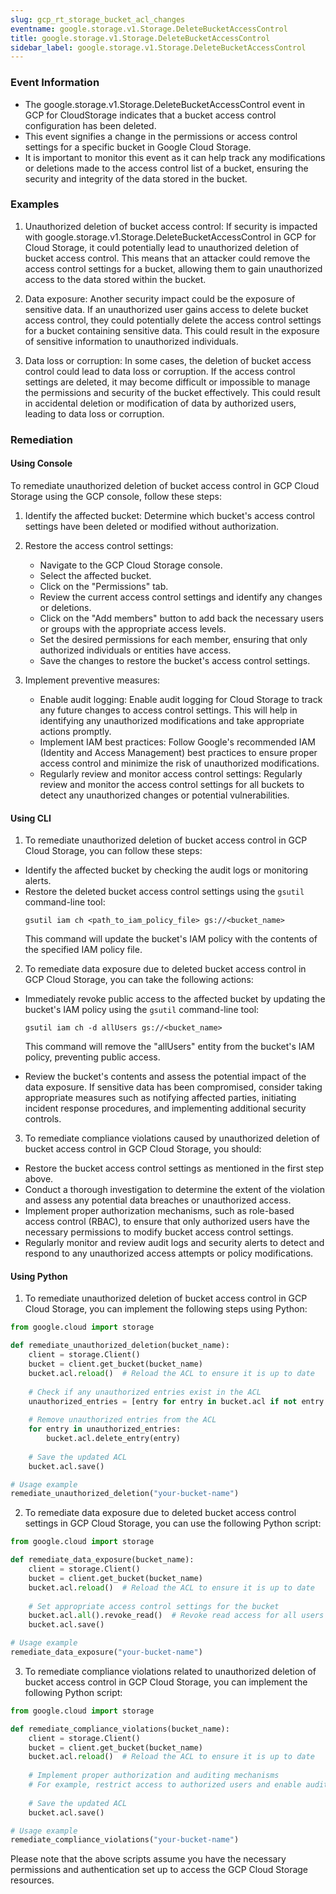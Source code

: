 ```yaml
--- 
slug: gcp_rt_storage_bucket_acl_changes
eventname: google.storage.v1.Storage.DeleteBucketAccessControl
title: google.storage.v1.Storage.DeleteBucketAccessControl
sidebar_label: google.storage.v1.Storage.DeleteBucketAccessControl
---
```

                       
### Event Information

- The google.storage.v1.Storage.DeleteBucketAccessControl event in GCP for CloudStorage indicates that a bucket access control configuration has been deleted.
- This event signifies a change in the permissions or access control settings for a specific bucket in Google Cloud Storage.
- It is important to monitor this event as it can help track any modifications or deletions made to the access control list of a bucket, ensuring the security and integrity of the data stored in the bucket.


### Examples

1. Unauthorized deletion of bucket access control: If security is impacted with google.storage.v1.Storage.DeleteBucketAccessControl in GCP for Cloud Storage, it could potentially lead to unauthorized deletion of bucket access control. This means that an attacker could remove the access control settings for a bucket, allowing them to gain unauthorized access to the data stored within the bucket.

2. Data exposure: Another security impact could be the exposure of sensitive data. If an unauthorized user gains access to delete bucket access control, they could potentially delete the access control settings for a bucket containing sensitive data. This could result in the exposure of sensitive information to unauthorized individuals.

3. Data loss or corruption: In some cases, the deletion of bucket access control could lead to data loss or corruption. If the access control settings are deleted, it may become difficult or impossible to manage the permissions and security of the bucket effectively. This could result in accidental deletion or modification of data by authorized users, leading to data loss or corruption.

### Remediation

#### Using Console

To remediate unauthorized deletion of bucket access control in GCP Cloud Storage using the GCP console, follow these steps:

1. Identify the affected bucket: Determine which bucket's access control settings have been deleted or modified without authorization.

2. Restore the access control settings: 

   - Navigate to the GCP Cloud Storage console.
   - Select the affected bucket.
   - Click on the "Permissions" tab.
   - Review the current access control settings and identify any changes or deletions.
   - Click on the "Add members" button to add back the necessary users or groups with the appropriate access levels.
   - Set the desired permissions for each member, ensuring that only authorized individuals or entities have access.
   - Save the changes to restore the bucket's access control settings.

3. Implement preventive measures:

   - Enable audit logging: Enable audit logging for Cloud Storage to track any future changes to access control settings. This will help in identifying any unauthorized modifications and take appropriate actions promptly.
   - Implement IAM best practices: Follow Google's recommended IAM (Identity and Access Management) best practices to ensure proper access control and minimize the risk of unauthorized modifications.
   - Regularly review and monitor access control settings: Regularly review and monitor the access control settings for all buckets to detect any unauthorized changes or potential vulnerabilities.

#### Using CLI

1. To remediate unauthorized deletion of bucket access control in GCP Cloud Storage, you can follow these steps:

- Identify the affected bucket by checking the audit logs or monitoring alerts.
- Restore the deleted bucket access control settings using the `gsutil` command-line tool:
  ```
  gsutil iam ch <path_to_iam_policy_file> gs://<bucket_name>
  ```
  This command will update the bucket's IAM policy with the contents of the specified IAM policy file.

2. To remediate data exposure due to deleted bucket access control in GCP Cloud Storage, you can take the following actions:

- Immediately revoke public access to the affected bucket by updating the bucket's IAM policy using the `gsutil` command-line tool:
  ```
  gsutil iam ch -d allUsers gs://<bucket_name>
  ```
  This command will remove the "allUsers" entity from the bucket's IAM policy, preventing public access.

- Review the bucket's contents and assess the potential impact of the data exposure. If sensitive data has been compromised, consider taking appropriate measures such as notifying affected parties, initiating incident response procedures, and implementing additional security controls.

3. To remediate compliance violations caused by unauthorized deletion of bucket access control in GCP Cloud Storage, you should:

- Restore the bucket access control settings as mentioned in the first step above.
- Conduct a thorough investigation to determine the extent of the violation and assess any potential data breaches or unauthorized access.
- Implement proper authorization mechanisms, such as role-based access control (RBAC), to ensure that only authorized users have the necessary permissions to modify bucket access control settings.
- Regularly monitor and review audit logs and security alerts to detect and respond to any unauthorized access attempts or policy modifications.

#### Using Python

1. To remediate unauthorized deletion of bucket access control in GCP Cloud Storage, you can implement the following steps using Python:

```python
from google.cloud import storage

def remediate_unauthorized_deletion(bucket_name):
    client = storage.Client()
    bucket = client.get_bucket(bucket_name)
    bucket.acl.reload()  # Reload the ACL to ensure it is up to date
    
    # Check if any unauthorized entries exist in the ACL
    unauthorized_entries = [entry for entry in bucket.acl if not entry.has_permission(storage.acl.WRITER_ROLE)]
    
    # Remove unauthorized entries from the ACL
    for entry in unauthorized_entries:
        bucket.acl.delete_entry(entry)
    
    # Save the updated ACL
    bucket.acl.save()

# Usage example
remediate_unauthorized_deletion("your-bucket-name")
```

2. To remediate data exposure due to deleted bucket access control settings in GCP Cloud Storage, you can use the following Python script:

```python
from google.cloud import storage

def remediate_data_exposure(bucket_name):
    client = storage.Client()
    bucket = client.get_bucket(bucket_name)
    bucket.acl.reload()  # Reload the ACL to ensure it is up to date
    
    # Set appropriate access control settings for the bucket
    bucket.acl.all().revoke_read()  # Revoke read access for all users
    bucket.acl.save()

# Usage example
remediate_data_exposure("your-bucket-name")
```

3. To remediate compliance violations related to unauthorized deletion of bucket access control in GCP Cloud Storage, you can implement the following Python script:

```python
from google.cloud import storage

def remediate_compliance_violations(bucket_name):
    client = storage.Client()
    bucket = client.get_bucket(bucket_name)
    bucket.acl.reload()  # Reload the ACL to ensure it is up to date
    
    # Implement proper authorization and auditing mechanisms
    # For example, restrict access to authorized users and enable audit logging
    
    # Save the updated ACL
    bucket.acl.save()

# Usage example
remediate_compliance_violations("your-bucket-name")
```

Please note that the above scripts assume you have the necessary permissions and authentication set up to access the GCP Cloud Storage resources.


 